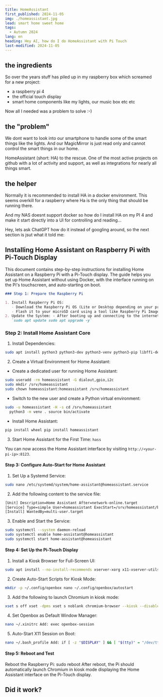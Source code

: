 ```yaml
---
title: HomeAssistant
first_published: 2024-11-05
img: ./homeassistant.jpg
lead: smart home sweet home
tags:
  - Autumn 2024
lang: en
heading: Hey AI, how do I do HomeAssistant with Pi Touch
last-modified: 2024-11-05
---
```


## the ingredients

So over the years stuff has piled up in my raspberry box which screamed for a new project:

- a raspberry pi 4
- the official touch display
- smart home components like my lights, our music box etc etc

Now all I needed was a problem to solve :-)

## the "problem"

We dont want to look into our smartphone to handle some of the smart things like the lights. And our MagicMirror is just
read only and cannot control the smart things in our home.

HomeAssistant (short: HA) to the rescue. One of the most active projects on github with a lot of activity and support,
as well as integrations for nearly all things smart.

## the helper

Normally it is recommended to install HA in a docker environment. This seems overkill for a raspberry where Ha is the
only thing that should be running there.

And my NAS doesnt support docker so how do I install HA on my PI 4 and make it start directly into a UI for controlling
and reading...

Hey, lets ask ChatGPT how do it instead of googling around, so the next section is jsut what it told me:

## Installing Home Assistant on Raspberry Pi with Pi-Touch Display

This document contains step-by-step instructions for installing Home Assistant on a Raspberry Pi with a Pi-Touch
display. The guide helps you set up Home Assistant without using Docker, with the interface running on the Pi's
touchscreen, and auto-starting on boot.

```markdown
### Step 1: Prepare the Raspberry Pi

1. Install Raspberry Pi OS:
   - Download the Raspberry Pi OS (Lite or Desktop depending on your preference) from the official site.
   - Flash it to your microSD card using a tool like Raspberry Pi Imager.
2. Update the System: - After booting up and connecting to the internet, open a terminal and update your Pi:
   `sudo apt update sudo apt upgrade -y`
```

### Step 2: Install Home Assistant Core

1. Install Dependencies:

```bash
sudo apt install python3 python3-dev python3-venv python3-pip libffi-dev libssl-dev autoconf libopenjp2-7 libtiff5 tzdata
```

2. Create a Virtual Environment for Home Assistant:

- Create a dedicated user for running Home Assistant:

```bash
sudo useradd -rm homeassistant -G dialout,gpio,i2c
sudo mkdir /srv/homeassistant
sudo chown homeassistant:homeassistant /srv/homeassistant
```

- Switch to the new user and create a Python virtual environment:

```bash
sudo -u homeassistant -H -s cd /srv/homeassistant
  python3 -m venv . source bin/activate
```

- Install Home Assistant:

```bash
pip install wheel pip install homeassistant
```

3. Start Home Assistant for the First Time: `hass`

You can now access the Home Assistant interface by visiting `http://<your-pi-ip>:8123`.

#### Step 3: Configure Auto-Start for Home Assistant

1. Set Up a Systemd Service:

```bash
sudo nano /etc/systemd/system/home-assistant@homeassistant.service
```

2. Add the following content to the service file:

```bash
[Unit] Description=Home Assistant After=network-online.target
[Service] Type=simple User=homeassistant ExecStart=/srv/homeassistant/bin/hass -c "/home/homeassistant/.homeassistant"
[Install] WantedBy=multi-user.target
```

3. Enable and Start the Service:

```bash
sudo systemctl --system daemon-reload
sudo systemctl enable home-assistant@homeassistant
sudo systemctl start home-assistant@homeassistant
```

#### Step 4: Set Up the Pi-Touch Display

1. Install a Kiosk Browser for Full-Screen UI:

```bash
sudo apt install --no-install-recommends xserver-xorg x11-xserver-utils xinit openbox chromium-browser
```

2. Create Auto-Start Scripts for Kiosk Mode:

```bash
mkdir -p ~/.config/openbox nano ~/.config/openbox/autostart
```

3. Add the following to launch Chromium in kiosk mode:

```bash
xset s off xset -dpms xset s noblank chromium-browser --kiosk --disable-restore-session-state --app=http://localhost:8123
```

4. Set Openbox as Default Window Manager:

```bash
nano ~/.xinitrc Add: exec openbox-session
```

5. Auto-Start X11 Session on Boot:

```bash
nano ~/.bash_profile Add: if [ -z "$DISPLAY" ] && [ "$(tty)" = "/dev/tty1" ]; then startx fi
```

#### Step 5: Reboot and Test

Reboot the Raspberry Pi: sudo reboot After reboot, the Pi should automatically launch Chromium in kiosk mode displaying
the Home Assistant interface on the Pi-Touch display.

## Did it work?
